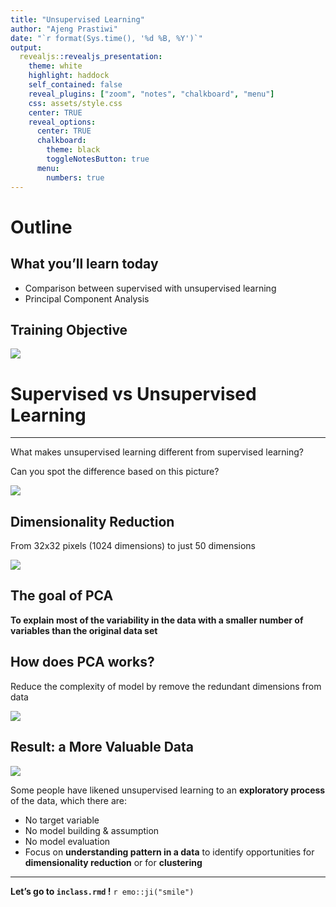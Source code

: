 ```yaml
---
title: "Unsupervised Learning"
author: "Ajeng Prastiwi"
date: "`r format(Sys.time(), '%d %B, %Y')`"
output: 
  revealjs::revealjs_presentation:
    theme: white
    highlight: haddock
    self_contained: false
    reveal_plugins: ["zoom", "notes", "chalkboard", "menu"]
    css: assets/style.css  
    center: TRUE
    reveal_options:
      center: TRUE
      chalkboard: 
        theme: black
        toggleNotesButton: true
      menu:
        numbers: true
---
```


# Outline

## What you'll learn today

* Comparison between supervised with unsupervised learning
* Principal Component Analysis

## Training Objective

![](assets/Principal Component Analysis (PCA).png)

# Supervised vs Unsupervised Learning

---

What makes unsupervised learning different from supervised learning?

Can you spot the difference based on this picture?

![](assets/WD_2.jpg)


## Dimensionality Reduction

From 32x32 pixels (1024 dimensions) to just 50 dimensions

![](assets/reconstruct.png)

## The goal of PCA

**To explain most of the variability in the data with a smaller number of variables than the original data set**

## How does PCA works?

Reduce the complexity of model by remove the redundant dimensions from data

![](assets/pca2.png)

## Result: a More Valuable Data

![](assets/ul6.JPG)

Some people have likened unsupervised learning to an **exploratory process** of the data, which there are:

- No target variable
- No model building & assumption
- No model evaluation
- Focus on **understanding pattern in a data** to identify opportunities for **dimensionality reduction** or for **clustering**

---


**Let's go to `inclass.rmd` !** `r emo::ji("smile")`

